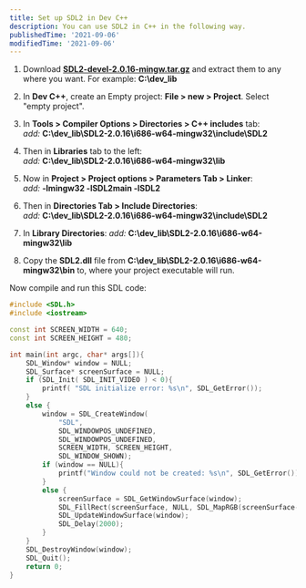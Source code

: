 ```yaml
---
title: Set up SDL2 in Dev C++
description: You can use SDL2 in C++ in the following way.
publishedTime: '2021-09-06'
modifiedTime: '2021-09-06'
---
```


1. Download **[SDL2-devel-2.0.16-mingw.tar.gz](http://libsdl.org/release/SDL2-devel-2.0.16-mingw.tar.gz)** and extract them to any where you want.
   For example: **C:\dev_lib**

2. In **Dev C++**, create an Empty project: **File > new > Project**. Select "empty project".

3. In **Tools > Compiler Options > Directories > C++ includes** tab:<br/>
   _add:_ **C:\dev_lib\SDL2-2.0.16\i686-w64-mingw32\include\SDL2**

4. Then in **Libraries** tab to the left:<br/>
   _add:_ **C:\dev_lib\SDL2-2.0.16\i686-w64-mingw32\lib**

5. Now in **Project > Project options > Parameters Tab > Linker**:<br/>
   _add:_ **-lmingw32 -lSDL2main -lSDL2**

6. Then in **Directories Tab > Include Directories**:<br/>
   _add:_ **C:\dev_lib\SDL2-2.0.16\i686-w64-mingw32\include\SDL2**

7. In **Library Directories**:
   _add:_ **C:\dev_lib\SDL2-2.0.16\i686-w64-mingw32\lib**

8. Copy the **SDL2.dll** file from **C:\dev_lib\SDL2-2.0.16\i686-w64-mingw32\bin** to, where your project executable will run.

Now compile and run this SDL code:

```jsx:main.cpp
#include <SDL.h>
#include <iostream>

const int SCREEN_WIDTH = 640;
const int SCREEN_HEIGHT = 480;

int main(int argc, char* args[]){
	SDL_Window* window = NULL;
	SDL_Surface* screenSurface = NULL;
	if (SDL_Init( SDL_INIT_VIDEO ) < 0){
		printf( "SDL initialize error: %s\n", SDL_GetError());
	}
	else {
		window = SDL_CreateWindow(
            "SDL",
            SDL_WINDOWPOS_UNDEFINED,
            SDL_WINDOWPOS_UNDEFINED,
            SCREEN_WIDTH, SCREEN_HEIGHT,
            SDL_WINDOW_SHOWN);
		if (window == NULL){
			printf("Window could not be created: %s\n", SDL_GetError());
		}
		else {
			screenSurface = SDL_GetWindowSurface(window);
			SDL_FillRect(screenSurface, NULL, SDL_MapRGB(screenSurface->format, 0xFF, 0xFF, 0xFF));
			SDL_UpdateWindowSurface(window);
			SDL_Delay(2000);
		}
	}
	SDL_DestroyWindow(window);
	SDL_Quit();
	return 0;
}
```
